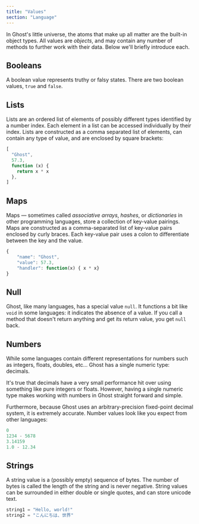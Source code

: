 ```yaml
---
title: "Values"
section: "Language"
---
```


In Ghost's little universe, the atoms that make up all matter are the built-in object types. All values are _objects_, and may contain any number of methods to further work with their data. Below we'll briefly introduce each.

## Booleans

A boolean value represents truthy or falsy states. There are two boolean values, `true` and `false`.

## Lists

Lists are an ordered list of elements of possibly different types identified by a number index. Each element in a list can be accessed individually by their index. Lists are constructed as a comma separated list of elements, can contain any type of value, and are enclosed by square brackets:

```typescript
[
  "Ghost",
  57.3,
  function (x) {
    return x * x
  },
]
```

## Maps

Maps — sometimes called _associative arrays_, _hashes_, or _dictionaries_ in other programming languages, store a collection of key-value pairings. Maps are constructed as a comma-separated list of key-value pairs enclosed by curly braces. Each key-value pair uses a colon to differentiate between the key and the value.

```typescript
{
    "name": "Ghost",
    "value": 57.3,
    "handler": function(x) { x * x}
}
```

## Null

Ghost, like many languages, has a special value `null`. It functions a bit like `void` in some languages: it indicates the absence of a value. If you call a method that doesn't return anything and get its return value, you get `null` back.

## Numbers

While some languages contain different representations for numbers such as integers, floats, doubles, etc... Ghost has a single numeric type: decimals.

It's true that decimals have a very small performance hit over using something like pure integers or floats. However, having a single numeric type makes working with numbers in Ghost straight forward and simple.

Furthermore, because Ghost uses an arbitrary-precision fixed-point decimal system, it is extremely accurate. Number values look like you expect from other languages:

```typescript
0
1234 - 5678
3.14159
1.0 - 12.34
```

## Strings

A string value is a (possibly empty) sequence of bytes. The number of bytes is called the length of the string and is never negative. String values can be surrounded in either double or single quotes, and can store unicode text.

```typescript
string1 = "Hello, world!"
string2 = "こんにちは、世界"
```